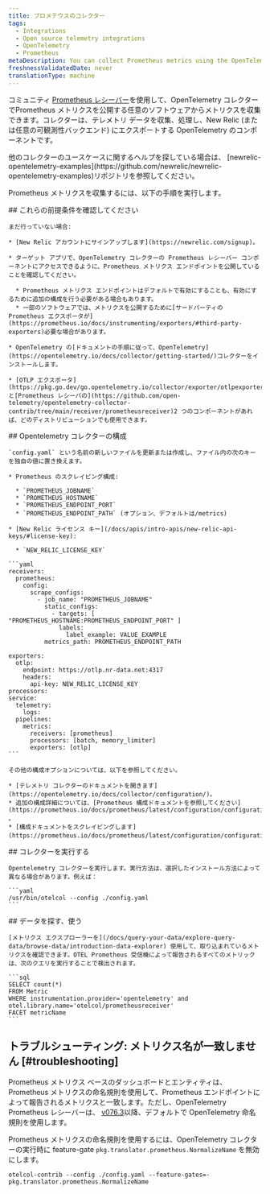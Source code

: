 ```yaml
---
title: プロメテウスのコレクター
tags:
  - Integrations
  - Open source telemetry integrations
  - OpenTelemetry
  - Prometheus
metaDescription: You can collect Prometheus metrics using the OpenTelemetry collector.
freshnessValidatedDate: never
translationType: machine
---
```


[](https://prometheus.io/docs/instrumenting/exporters/)コミュニティ [Prometheus レシーバー](https://github.com/open-telemetry/opentelemetry-collector-contrib/tree/main/receiver/prometheusreceiver)を使用して、OpenTelemetry コレクターでPrometheus メトリクスを公開する任意のソフトウェアからメトリクスを収集できます。コレクターは、テレメトリ データを収集、処理し、New Relic (または任意の可観測性バックエンド) にエクスポートする OpenTelemetry のコンポーネントです。

<Callout variant="tip">
  他のコレクターのユースケースに関するヘルプを探している場合は、 [newrelic-opentelemetry-examples](https://github.com/newrelic/newrelic-opentelemetry-examples)リポジトリを参照してください。
</Callout>

Prometheus メトリクスを収集するには、以下の手順を実行します。

<Steps>
  <Step>
    ## これらの前提条件を確認してください

    まだ行っていない場合:

    * [New Relic アカウントにサインアップします](https://newrelic.com/signup)。

    * ターゲット アプリで、OpenTelemetry コレクターの Prometheus レシーバー コンポーネントにアクセスできるように、Prometheus メトリクス エンドポイントを公開していることを確認してください。

      * Prometheus メトリクス エンドポイントはデフォルトで有効にすることも、有効にするために追加の構成を行う必要がある場合もあります。
      * 一部のソフトウェアでは、メトリクスを公開するために[サードパーティの Prometheus エクスポータが](https://prometheus.io/docs/instrumenting/exporters/#third-party-exporters)必要な場合があります。

    * OpenTelemetry の[ドキュメントの手順に従って、OpenTelemetry](https://opentelemetry.io/docs/collector/getting-started/)コレクターをインストールします。

    * [OTLP エクスポータ](https://pkg.go.dev/go.opentelemetry.io/collector/exporter/otlpexporter)と[Prometheus レシーバの](https://github.com/open-telemetry/opentelemetry-collector-contrib/tree/main/receiver/prometheusreceiver)2 つのコンポーネントがあれば、どのディストリビューションでも使用できます。
  </Step>

  <Step>
    ## Opentelemetry コレクターの構成

    `config.yaml` という名前の新しいファイルを更新または作成し、ファイル内の次のキーを独自の値に置き換えます。

    * Prometheus のスクレイピング構成:

      * `PROMETHEUS_JOBNAME`
      * `PROMETHEUS_HOSTNAME`
      * `PROMETHEUS_ENDPOINT_PORT`
      * `PROMETHEUS_ENDPOINT_PATH` (オプション、デフォルトは/metrics)

    * [New Relic ライセンス キー](/docs/apis/intro-apis/new-relic-api-keys/#license-key):

      * `NEW_RELIC_LICENSE_KEY`

    ```yaml
    receivers:
      prometheus:
        config:
          scrape_configs:
            - job_name: "PROMETHEUS_JOBNAME"
              static_configs:
                - targets: [ "PROMETHEUS_HOSTNAME:PROMETHEUS_ENDPOINT_PORT" ]
                  labels:
                    label_example: VALUE_EXAMPLE
              metrics_path: PROMETHEUS_ENDPOINT_PATH

    exporters:
      otlp:
        endpoint: https://otlp.nr-data.net:4317
        headers:
          api-key: NEW_RELIC_LICENSE_KEY
    processors:
    service:
      telemetry:
        logs:
      pipelines:
        metrics:
          receivers: [prometheus]
          processors: [batch, memory_limiter]
          exporters: [otlp]
    ```

    その他の構成オプションについては、以下を参照してください。

    * [テレメトリ コレクターのドキュメントを開きます](https://opentelemetry.io/docs/collector/configuration/)。
    * 追加の構成詳細については、[Prometheus 構成ドキュメントを参照してください](https://prometheus.io/docs/prometheus/latest/configuration/configuration/) 。
    * [構成ドキュメントをスクレイピングします](https://prometheus.io/docs/prometheus/latest/configuration/configuration/#scrape_config)。
  </Step>

  <Step>
    ## コレクターを実行する

    Opentelemetry コレクターを実行します。実行方法は、選択したインストール方法によって異なる場合があります。例えば：

    ```yaml
    /usr/bin/otelcol --config ./config.yaml
    ```
  </Step>

  <Step>
    ## データを探す、使う

    [メトリクス エクスプローラーを](/docs/query-your-data/explore-query-data/browse-data/introduction-data-explorer) 使用して、取り込まれているメトリクスを確認できます。OTEL Prometheus 受信機によって報告されるすべてのメトリックは、次のクエリを実行することで検出されます。

    ```sql
    SELECT count(*) 
    FROM Metric 
    WHERE instrumentation.provider='opentelemetry' and otel.library.name='otelcol/prometheusreceiver' 
    FACET metricName 
    ```
  </Step>
</Steps>

## トラブルシューティング: メトリクス名が一致しません [#troubleshooting]

Prometheus メトリクス ベースのダッシュボードとエンティティは、Prometheus メトリクスの命名規則を使用して、Prometheus エンドポイントによって報告されるメトリクスと一致します。ただし、OpenTelemetry Prometheus レシーバーは、 [v076.3](https://github.com/open-telemetry/opentelemetry-collector-contrib/releases/tag/v0.76.3)以降、デフォルトで OpenTelemetry 命名規則を使用します。

Prometheus メトリクスの命名規則を使用するには、OpenTelemetry コレクターの実行時に feature-gate `pkg.translator.prometheus.NormalizeName` を無効にします。

```shell
otelcol-contrib --config ./config.yaml --feature-gates=-pkg.translator.prometheus.NormalizeName
```